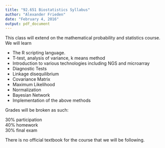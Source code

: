 ```yaml
---
title: "92.651 Biostatistics Syllabus"
author: "Alexander Frieden"
date: "February 4, 2016"
output: pdf_document
---
```

This class will extend on the mathematical probability and statistics course.  We will learn

* The R scripting language.
* T-test, analysis of variance, k means method
* Introduction to various technologies including NGS and microarray
* Diagnostic Tests
* Linkage disequilibrium
* Covariance Matrix
* Maximum Likelihood
* Normalization
* Bayesian Network
* Implementation of the above methods

Grades will be broken as such:

30% participation  
40% homework  
30% final exam  

There is no official textbook for the course that we will be following.  

